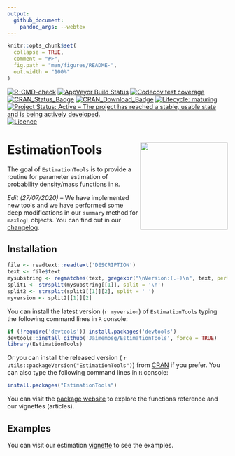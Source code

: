 ```yaml
---
output:
  github_document:
    pandoc_args: --webtex
---
```


<!-- README.md is generated from README.Rmd. Please edit that file -->

```r
knitr::opts_chunk$set(
  collapse = TRUE,
  comment = "#>",
  fig.path = "man/figures/README-",
  out.width = "100%"
)
```

<!-- badges: start -->
[![R-CMD-check](https://github.com/Jaimemosg/EstimationTools/workflows/R-CMD-check/badge.svg)](https://github.com/Jaimemosg/EstimationTools/actions)
[![AppVeyor Build Status](https://ci.appveyor.com/api/projects/status/github/Jaimemosg/EstimationTools?branch=master&svg=true)](https://ci.appveyor.com/project/Jaimemosg/EstimationTools)
[![Codecov test coverage](https://codecov.io/gh/Jaimemosg/EstimationTools/branch/master/graph/badge.svg)](https://codecov.io/gh/Jaimemosg/EstimationTools?branch=master)
[![CRAN\_Status\_Badge](http://www.r-pkg.org/badges/version-ago/EstimationTools)](https://cran.r-project.org/package=EstimationTools)
[![CRAN\_Download\_Badge](http://cranlogs.r-pkg.org/badges/EstimationTools)](https://cran.r-project.org/package=EstimationTools) 
[![Lifecycle: maturing](https://img.shields.io/badge/lifecycle-maturing-blue.svg)](https://lifecycle.r-lib.org/articles/stages.html#maturing)
[![Project Status: Active – The project has reached a stable, usable state and is being actively developed.](https://www.repostatus.org/badges/latest/active.svg)](https://www.repostatus.org/#active)
[![Licence](https://img.shields.io/badge/licence-GPL--3-blue.svg)](https://www.gnu.org/licenses/gpl-3.0.en.html)

<!-- [![Travis build status](https://travis-ci.org/Jaimemosg/EstimationTools.svg?branch=master)](https://travis-ci.org/Jaimemosg/EstimationTools) -->
<!-- [![Dependencies](https://tinyverse.netlify.com/badge/EstimationTools)](https://cran.r-project.org/package=EstimationTools) -->

<!-- badges: end -->

# EstimationTools <img src="man/figure/ETLogo.png" align="right" height="200" align="right"/>

The goal of `EstimationTools` is to provide a routine for parameter estimation of probability density/mass functions in `R`.

_Edit (27/07/2020)_ -- We have implemented new tools and we have performed some deep modifications in our `summary` method for `maxlogL` objects. You can find out in our [changelog](https://jaimemosg.github.io/EstimationTools/news/index.html).

## Installation

```r
file <- readtext::readtext('DESCRIPTION')
text <- file$text
mysubstring <- regmatches(text, gregexpr("\nVersion:(.+)\n", text, perl = TRUE))
split1 <- strsplit(mysubstring[[1]], split = '\n')
split2 <- strsplit(split1[[1]][2], split = ' ')
myversion <- split2[[1]][2]
```

You can install the latest version (`r myversion`) of `EstimationTools` typing the following command lines
in `R` console:

``` r
if (!require('devtools')) install.packages('devtools')
devtools::install_github('Jaimemosg/EstimationTools', force = TRUE)
library(EstimationTools)
```

Or you can install the released version ( `r utils::packageVersion("EstimationTools")`) from  [CRAN](https://cran.r-project.org/package=EstimationTools) if you prefer. You can also type the following command lines
in `R` console:

```r
install.packages("EstimationTools")
```

You can visit the [package website](https://Jaimemosg.github.io/EstimationTools/) to explore the functions reference and our vignettes (articles).

## Examples
You can visit our estimation [vignette](https://jaimemosg.github.io/EstimationTools/articles/Examples.html) to see the examples.
